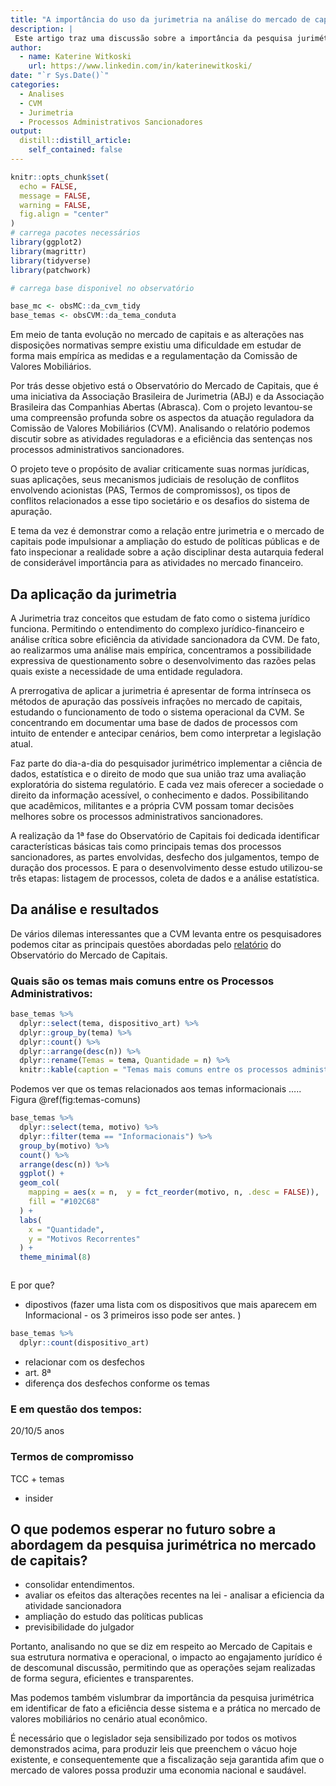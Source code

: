 ```yaml
---
title: "A importância do uso da jurimetria na análise do mercado de capitais"
description: |
 Este artigo traz uma discussão sobre a importância da pesquisa jurimétrica sobre o mercado de capitais. 
author:
  - name: Katerine Witkoski
    url: https://www.linkedin.com/in/katerinewitkoski/
date: "`r Sys.Date()`"
categories:
  - Analises
  - CVM
  - Jurimetria
  - Processos Administrativos Sancionadores
output:
  distill::distill_article:
    self_contained: false
---
```


```r
knitr::opts_chunk$set(
  echo = FALSE, 
  message = FALSE, 
  warning = FALSE,
  fig.align = "center"
)
# carrega pacotes necessários
library(ggplot2)
library(magrittr)
library(tidyverse)
library(patchwork)

```


```r
# carrega base disponivel no observatório

base_mc <- obsMC::da_cvm_tidy
base_temas <- obsCVM::da_tema_conduta

```

Em meio de tanta evolução no mercado de capitais e as alterações nas disposições normativas sempre existiu uma dificuldade em estudar de forma mais empírica as medidas e a regulamentação da Comissão de Valores Mobiliários.  

Por trás desse objetivo está o Observatório do Mercado de Capitais, que é uma iniciativa da Associação Brasileira de Jurimetria (ABJ) e da Associação Brasileira das Companhias Abertas (Abrasca). Com o projeto levantou-se uma compreensão profunda sobre os aspectos da atuação reguladora da Comissão de Valores Mobiliários (CVM). Analisando o relatório podemos discutir sobre as atividades reguladoras e a eficiência das sentenças nos processos administrativos sancionadores. 

O projeto teve o propósito de avaliar criticamente suas normas jurídicas, suas aplicações, seus mecanismos judiciais de resolução de conflitos envolvendo acionistas (PAS, Termos de compromissos), os tipos de conflitos relacionados a esse tipo societário e os desafios do sistema de apuração. 

E tema da vez é demonstrar como a relação entre jurimetria e o mercado de capitais pode impulsionar a ampliação do estudo de políticas públicas e de fato inspecionar a realidade sobre a ação disciplinar desta autarquia federal de considerável importância para as atividades no mercado financeiro. 


## Da aplicação da jurimetria 

A Jurimetria traz conceitos que estudam de fato como o sistema jurídico funciona. Permitindo o entendimento do complexo jurídico-financeiro e análise crítica sobre eficiência da atividade sancionadora da CVM. De fato, ao realizarmos uma análise mais empírica, concentramos a possibilidade expressiva de questionamento sobre o desenvolvimento das razões pelas quais existe a necessidade de uma entidade reguladora.

A prerrogativa de aplicar a jurimetria é apresentar de forma intrínseca os métodos de apuração das possíveis infrações no mercado de capitais, estudando o funcionamento de todo o sistema operacional da CVM. Se concentrando em documentar uma base de dados de processos com intuito de entender e antecipar cenários, bem como interpretar a legislação atual.

Faz parte do dia-a-dia do pesquisador jurimétrico implementar a ciência de dados, estatística e o direito de modo que sua união traz uma avaliação exploratória do sistema regulatório. E cada vez mais oferecer a sociedade o direito da informação acessível, o conhecimento e dados. Possibilitando que acadêmicos, militantes e a própria CVM possam tomar decisões melhores sobre os processos administrativos sancionadores. 

A realização da 1ª fase do Observatório de Capitais foi dedicada identificar características básicas tais como principais temas dos processos sancionadores, as partes envolvidas, desfecho dos julgamentos, tempo de duração dos processos.  E para o desenvolvimento desse estudo utilizou-se  três etapas: listagem de processos, coleta de dados e a análise estatística. 

## Da análise e resultados 

De vários dilemas interessantes que a CVM levanta entre os pesquisadores podemos  citar as principais questões abordadas pelo [relatório](https://abjur.github.io/obsMC) do Observatório do Mercado de Capitais.

### Quais são os temas mais comuns entre os Processos Administrativos:

```r
base_temas %>%  
  dplyr::select(tema, dispositivo_art) %>%
  dplyr::group_by(tema) %>%
  dplyr::count() %>%
  dplyr::arrange(desc(n)) %>% 
  dplyr::rename(Temas = tema, Quantidade = n) %>% 
  knitr::kable(caption = "Temas mais comuns entre os processos administrativos.")

```
Podemos ver que os temas relacionados aos temas informacionais ..... 
Figura \@ref(fig:temas-comuns)

```r
base_temas %>%
  dplyr::select(tema, motivo) %>%
  dplyr::filter(tema == "Informacionais") %>% 
  group_by(motivo) %>%
  count() %>%
  arrange(desc(n)) %>%
  ggplot() +
  geom_col(
    mapping = aes(x = n,  y = fct_reorder(motivo, n, .desc = FALSE)),
    fill = "#102C68"
  ) +
  labs(
    x = "Quantidade",
    y = "Motivos Recorrentes"
  ) +
  theme_minimal(8)



```
E por que? 

- dipostivos (fazer uma lista com os dispositivos que mais aparecem em Informacional - os 3 primeiros isso pode ser antes. )

```r
base_temas %>% 
  dplyr::count(dispositivo_art)
```
- relacionar com os desfechos
- art. 8ª
- diferença dos desfechos conforme os temas 

### E em questão dos tempos:

20/10/5 anos 

### Termos de compromisso

TCC + temas 

- insider

## O que podemos esperar no futuro sobre a abordagem da pesquisa jurimétrica no mercado de capitais? 

- consolidar entendimentos.
- avaliar os efeitos das alterações recentes na lei - analisar a eficiencia da atividade sancionadora 
- ampliação do estudo das políticas publicas 
- previsibilidade do julgador

Portanto, analisando no que se diz em respeito ao Mercado de Capitais e sua estrutura normativa e operacional, o impacto ao engajamento jurídico é de descomunal discussão, permitindo que as operações sejam realizadas de forma segura, eficientes e transparentes.

Mas podemos também vislumbrar da importância da pesquisa jurimétrica em identificar de fato a eficiência desse sistema e a prática no mercado de valores mobiliários no cenário atual econômico. 

É necessário que o legislador seja sensibilizado por todos os motivos demonstrados acima, para produzir leis que preenchem o vácuo hoje existente, e consequentemente que a fiscalização seja garantida afim que o mercado de valores possa produzir uma economia nacional e saudável.
